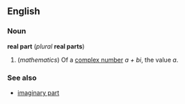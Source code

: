 ==English==
===Noun===
'''real part''' (''plural'' '''real parts''')

#(''mathematics'') Of a [[complex number]] ''a + bi'', the value ''a''.

===See also===
*[[imaginary part]]